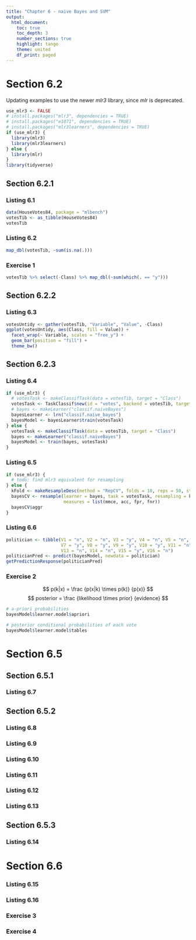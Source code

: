 ```yaml
---
title: "Chapter 6 - naive Bayes and SVM"
output:
  html_document:
    toc: true
    toc_depth: 3
    number_sections: true
    highlight: tango
    theme: united
    df_print: paged
---
```


# Section 6.2

Updating examples to use the newer _mlr3_ library, since _mlr_ is deprecated.

```r
use_mlr3 <- FALSE
# install.packages("mlr3", dependencies = TRUE)
# install.packages("e1071", dependencies = TRUE)
# install.packages("mlr3learners", dependencies = TRUE)
if (use_mlr3) {
  library(mlr3)
  library(mlr3learners)
} else {
  library(mlr)
}
library(tidyverse)
```
## Section 6.2.1

### Listing 6.1
```r
data(HouseVotes84, package = "mlbench")
votesTib <- as_tibble(HouseVotes84)
votesTib
```
### Listing 6.2
```r
map_dbl(votesTib, ~sum(is.na(.)))
```
### Exercise 1
```r
votesTib %>% select(-Class) %>% map_dbl(~sum(which(. == "y")))
```
## Section 6.2.2

### Listing 6.3
```r
votesUntidy <- gather(votesTib, "Variable", "Value", -Class)
ggplot(votesUntidy, aes(Class, fill = Value)) +
  facet_wrap(~ Variable, scales = "free_y") +
  geom_bar(position = "fill") +
  theme_bw()
```
## Section 6.2.3

### Listing 6.4
```r
if (use_mlr3) {
  # votesTask <- makeClassifTask(data = votesTib, target = "Class")
  votesTask <- TaskClassif$new(id = "votes", backend = votesTib, target = "Class")
  # bayes <- makeLearner("classif.naiveBayes")
  bayesLearner <- lrn("classif.naive_bayes")
  bayesModel <- bayesLearner$train(votesTask)
} else {
  votesTask <- makeClassifTask(data = votesTib, target = "Class")
  bayes <- makeLearner("classif.naiveBayes")
  bayesModel <- train(bayes, votesTask)
}
```
### Listing 6.5
```r
if (use_mlr3) {
  # todo: find mlr3 equivalent for resampling
} else {
  kFold <- makeResampleDesc(method = "RepCV", folds = 10, reps = 50, stratify = TRUE)
  bayesCV <- resample(learner = bayes, task = votesTask, resampling = kFold,
                      measures = list(mmce, acc, fpr, fnr))
  bayesCV$aggr
}
```
### Listing 6.6
```r
politician <- tibble(V1 = "n", V2 = "n", V3 = "y", V4 = "n", V5 = "n", V6 = "y",
                     V7 = "y", V8 = "y", V9 = "y", V10 = "y", V11 = "n", V12 = "y",
                     V13 = "n", V14 = "n", V15 = "y", V16 = "n")
politicianPred <- predict(bayesModel, newdata = politician)
getPredictionResponse(politicianPred)
```
### Exercise 2
$$ p(k|x) = \frac {p(x|k) \times p(k)} {p(x)} $$
$$ posterior = \frac {likelihood \times prior} {evidence} $$
```r
# a-priori probabilities
bayesModel$learner.model$apriori

# posterior conditional probabilities of each vote
bayesModel$learner.model$tables
```
# Section 6.5

## Section 6.5.1

### Listing 6.7

## Section 6.5.2

### Listing 6.8

### Listing 6.9

### Listing 6.10

### Listing 6.11

### Listing 6.12

### Listing 6.13

## Section 6.5.3

### Listing 6.14

# Section 6.6

### Listing 6.15

### Listing 6.16

### Exercise 3

### Exercise 4
